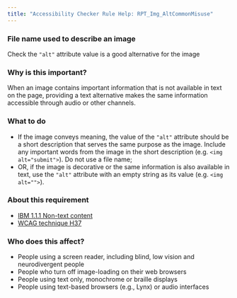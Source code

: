 ```yaml
---
title: "Accessibility Checker Rule Help: RPT_Img_AltCommonMisuse"
---
```


<div className="toolHelp">
<Row>
<Column colLg={16} colMd={8} colSm={4} className="toolHead">

### File name used to describe an image

<div id="locLevel"></div>

Check the `"alt"` attribute value is a good alternative for the image

</Column>
</Row>
<Row>
<Column colLg={11} colMd={5} colSm={4} className="toolMain">

### Why is this important?

When an image contains important information that is not available in text on the page, providing a text alternative makes the same information accessible through audio or other channels.

<div id="locSnippet"></div>

### What to do

* If the image conveys meaning, the value of the `"alt"` attribute should be a short description that serves the same purpose as the image. Include any important words from the image in the short description (e.g. `<img alt="submit">`). Do not use a file name;
* OR, if the image is decorative or the same information is also available in text, use the `"alt"` attribute with an empty string as its value (e.g.  `<img alt="">`).

</Column>
<Column colLg={5} colMd={3} colSm={4} className="toolLeft">

### About this requirement

* [IBM 1.1.1 Non-text content](https://www.ibm.com/able/requirements/requirements/#1_1_1)
* [WCAG technique H37](https://www.w3.org/WAI/WCAG21/Techniques/html/H37)

### Who does this affect?

 * People using a screen reader, including blind, low vision and neurodivergent people
 * People who turn off image-loading on their web browsers
 * People using text only, monochrome or braille displays
 * People using text-based browsers (e.g., Lynx) or audio interfaces

</Column>
</Row>
</div>

